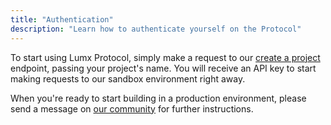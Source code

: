 ```yaml
---
title: "Authentication"
description: "Learn how to authenticate yourself on the Protocol"
---
```


To start using Lumx Protocol, simply make a request to our [create a project](/api-reference/projects/create-a-project) endpoint, passing your project's name. You will receive an API key to start making requests to our sandbox environment right away.

When you're ready to start building in a production environment, please send a message on [our community](https://discord.gg/RvHymsBDHD) for further instructions.
